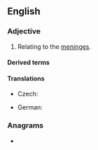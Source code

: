==English==

===Adjective===
{{en-adj|-}}

# {{lb|en|anatomy}} Relating to the [[meninges]].

====Derived terms====
{{der2|lang=en
|nonmeningeal
|submeningeal
|intrameningeal}}

====Translations====
{{trans-top|relating to the meninges}}
* Czech: {{t|cs|meningeální}}
{{trans-mid}}
* German: {{t+|de|Hirnhaut|alt=Hirnhaut-}}
{{trans-bottom}}

===Anagrams===
* {{anagrams|en|enameling|malengine}}